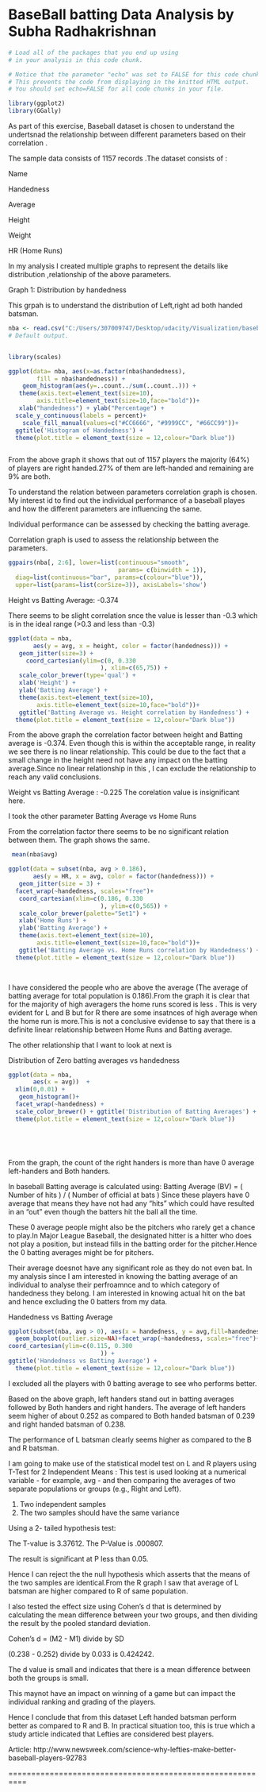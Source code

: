 BaseBall batting Data Analysis by Subha Radhakrishnan
========================================================

```r
# Load all of the packages that you end up using
# in your analysis in this code chunk.

# Notice that the parameter "echo" was set to FALSE for this code chunk.
# This prevents the code from displaying in the knitted HTML output.
# You should set echo=FALSE for all code chunks in your file.

library(ggplot2)
library(GGally)

```

As part of this exercise, Baseball dataset is chosen to understand  the 
undertsnad the relationship between different parameters based on their 
correlation .  

The sample data consists of 1157 records .The dataset consists of :

Name

Handedness

Average

Height

Weight

HR (Home Runs)

In my analysis I created multiple graphs to represent the details like 
distribution ,relationship of the above parameters.

Graph 1: Distribution by handedness

This grpah is to understand the distribution of Left,right ad both handed 
batsman. 


```r

nba <- read.csv("C:/Users/307009747/Desktop/udacity/Visualization/baseball.csv")
# Default output.


library(scales)

ggplot(data= nba, aes(x=as.factor(nba$handedness),
        fill = nba$handedness)) +
    geom_histogram(aes(y=..count../sum(..count..))) +
   theme(axis.text=element_text(size=10),
        axis.title=element_text(size=10,face="bold"))+
   xlab("handedness") + ylab("Percentage") + 
  scale_y_continuous(labels = percent)+
    scale_fill_manual(values=c("#CC6666", "#9999CC", "#66CC99"))+
  ggtitle('Histogram of Handedness') +
  theme(plot.title = element_text(size = 12,colour="Dark blue"))



```

From the above graph it shows that out of 1157 players the majority (64%) of players are right handed.27% of them are left-handed and remaining are 9% are both.


To understand the relation between parameters correlation graph is chosen.
My interest id to find out the individual performance of a baseball playes and how the different parameters are influencing the same.

Individual performance can be assessed by checking the batting average.

Correlation graph is used to assess the relationship between the parameters.

```r

ggpairs(nba[, 2:6], lower=list(continuous="smooth", 
                               params= c(binwidth = 1)),
  diag=list(continuous="bar", params=c(colour="blue")), 
  upper=list(params=list(corSize=3)), axisLabels='show')

```


Height vs Batting Average: -0.374

There seems to be slight correlation snce the value is lesser than -0.3 which is in the ideal range (>0.3 and less than -0.3)

```r
  

ggplot(data = nba, 
       aes(y = avg, x = height, color = factor(handedness))) +
   geom_jitter(size=3) +
     coord_cartesian(ylim=c(0, 0.330
                          ), xlim=c(65,75)) +
   scale_color_brewer(type='qual') +
   xlab('Height') +
   ylab('Batting Average') + 
   theme(axis.text=element_text(size=10),
        axis.title=element_text(size=10,face="bold"))+
   ggtitle('Batting Average vs. Height correlation by Handedness') +
  theme(plot.title = element_text(size = 12,colour="Dark blue"))


```

From the above graph the correlation factor between height and Batting average is -0.374. Even though this is within the acceptable range, in reality we see there is no linear relationship. This could be due to the fact that a small change in the height need not have any impact on the batting average.Since no linear relationship in this , I can exclude the relationship to reach  any valid conclusions. 

Weight vs Batting Average : -0.225
The corelation value is insignificant here.


I took the other parameter Batting Average vs Home Runs 

From the correlation factor there seems to be no significant relation between them. The graph shows the same.

```r
 mean(nba$avg)

ggplot(data = subset(nba, avg > 0.186), 
       aes(y = HR, x = avg, color = factor(handedness))) +
   geom_jitter(size = 3) +
  facet_wrap(~handedness, scales="free")+
   coord_cartesian(xlim=c(0.186, 0.330
                          ), ylim=c(0,565)) +
   scale_color_brewer(palette="Set1") +
   xlab('Home Runs') +
   ylab('Batting Average') + 
   theme(axis.text=element_text(size=10),
        axis.title=element_text(size=10,face="bold"))+
   ggtitle('Batting Average vs. Home Runs correlation by Handedness') +
  theme(plot.title = element_text(size = 12,colour="Dark blue"))

  


```

I have considered the people who are above the average (The average of batting average for total population is 0.186).From the graph it is clear that for the majority of high averagers the home runs scored is less . This is very evident for L and B but for R  there are some insatnces of high average when the home run is more.This is not a conclusive evidense to say that there is a definite linear relationship between Home Runs and Batting average.

The other relationship that I want to look at next is

Distribution of Zero batting averages vs handedness


```r

ggplot(data = nba, 
       aes(x = avg))  + 
  xlim(0,0.01) +
   geom_histogram()+
  facet_wrap(~handedness) +
  scale_color_brewer() + ggtitle('Distribution of Batting Averages') +
  theme(plot.title = element_text(size = 12,colour="Dark blue"))



 
```

From the graph, the count of the right handers is more than have 0 average left-handers and Both handers.

In baseball Batting average is calculated using:
Batting Average (BV) = ( Number of hits ) / ( Number of official at bats ) 
Since these players have 0 average that means they have not had any "hits" which could have resulted in an "out" even though the batters hit the ball all the 
time.

These 0 average people might also be the pitchers who rarely get a chance to 
play.In Major League Baseball, the designated hitter is a hitter who does not play a position, but instead fills in the batting order for the pitcher.Hence the 0 batting averages might be for pitchers.

Their average doesnot have any significant role as they do not even bat.
In my analysis since I am interested in knowing the batting average of an individual to analyse their perfroamnce and to which category of handedness they belong. I am interested in knowing actual hit on the bat and hence excluding the 0 batters from my data.

Handedness vs Batting Average 

```r


ggplot(subset(nba, avg > 0), aes(x = handedness, y = avg,fill=handedness)) +
  geom_boxplot(outlier.size=NA)+facet_wrap(~handedness, scales="free")+
coord_cartesian(ylim=c(0.115, 0.300
                          )) +
ggtitle('Handedness vs Batting Average') +
  theme(plot.title = element_text(size = 12,colour="Dark blue"))


```

I excluded all the players with 0 batting average to see who performs better.

Based on the above graph, left handers stand out in batting averages followed by Both handers and  right handers. The average of left handers seem higher of about 0.252 as compared to Both handed batsman of 0.239 and right handed batsman of 0.238.

The performance of L batsman clearly seems higher as compared to the B and R batsman.

I am going to make use of the statistical model test on L and R players using 
T-Test for 2 Independent Means :
This test is used looking at a numerical variable - for example, avg - and then comparing the averages of two separate populations or groups (e.g., Right and Left).

1. Two independent samples
2. The two samples should have the same variance

Using a 2- tailed hypothesis test:

The T-value is 3.37612. 
The P-Value is .000807. 
  

The result is significant at P less than  0.05.

Hence I can reject the the null hypothesis which asserts that the means of the two samples are identical.From the R graph I saw that average of L batsman are higher compared to R of same population. 

I also tested the effect size using  Cohen's d that is determined by calculating the mean difference between your two groups, and then dividing the result by the pooled standard deviation.

Cohen's d = (M2 - M1) divide by  SD

(0.238 - 0.252) divide by  0.033 is 0.424242.

The d value is small and indicates that there is a mean difference between both the groups is small. 

This maynot have an impact on winning of a game but can impact the individual ranking and grading of the players.

Hence I conclude that from this dataset Left handed batsman perform better as compared to R and B.
In practical situation too, this is true which a study article indicated that Lefties are considered best players.

Article: http://www.newsweek.com/science-why-lefties-make-better-baseball-players-92783


==========================================================












